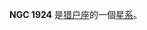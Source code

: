 {{NGCInfoBox|NGCID=NGC 1924|發現者=弗里德里希·威廉·赫歇爾|發現日期=1785年10月5日|其他編號=MCG -1-14-11 NPM1G -05.0244 IRAS05255-0521|曆元=J2000.0|赤經=5時28分1.9秒
|赤緯=-5°18'37"|星座=猎户座|星體=星系|星等=12.5|表面亮度=13.1|藍等=13.3}}

'''NGC 1924''' 是[[猎户座|猎户座]]的一個[[星系|星系]]。

{{NGCReference|1924}}
{{Catalogs|NGC=1924}}